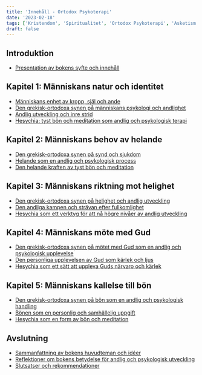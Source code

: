 ```yaml
---
title: 'Innehåll - Ortodox Psykoterapi'
date: '2023-02-18'
tags: ['Kristendom', 'Spiritualitet', 'Ortodox Psykoterapi', 'Asketism']
draft: false
---
```


## Introduktion

- [Presentation av bokens syfte och innehåll](/blog/ortodox-psykoterapi/ortodox-psykoterapi-introduktion)

## Kapitel 1: Människans natur och identitet

- [Människans enhet av kropp, själ och ande](/blog/ortodox-psykoterapi/enhet-kropp-sjal-ande)
- [Den grekisk-ortodoxa synen på människans psykologi och andlighet](/blog/ortodox-psykoterapi/grekisk-ortodox-syn-manniskans-psykologi-andlighet)
- [Andlig utveckling och inre strid](#andlig-utveckling-och-inre-strid)
- [Hesychia: tyst bön och meditation som andlig och psykologisk terapi](#hesychia-tyst-bön-och-meditation-som-andlig-och-psykologisk-terapi)

## Kapitel 2: Människans behov av helande

- [Den grekisk-ortodoxa synen på synd och sjukdom](#den-grekisk-ortodoxa-synen-på-synd-och-sjukdom)
- [Helande som en andlig och psykologisk process](#helande-som-en-andlig-och-psykologisk-process)
- [Den helande kraften av tyst bön och meditation](#den-helande-kraften-av-tyst-bön-och-meditation)

## Kapitel 3: Människans riktning mot helighet

- [Den grekisk-ortodoxa synen på helighet och andlig utveckling](#den-grekisk-ortodoxa-synen-på-helighet-och-andlig-utveckling)
- [Den andliga kampen och strävan efter fullkomlighet](#den-andliga-kampen-och-strävan-efter-fullkomlighet)
- [Hesychia som ett verktyg för att nå högre nivåer av andlig utveckling](#hesychia-som-ett-verktyg-för-att-nå-högre-nivåer-av-andlig-utveckling)

## Kapitel 4: Människans möte med Gud

- [Den grekisk-ortodoxa synen på mötet med Gud som en andlig och psykologisk upplevelse](#den-grekisk-ortodoxa-synen-på-mötet-med-gud-som-en-andlig-och-psykologisk-upplevelse)
- [Den personliga upplevelsen av Gud som kärlek och ljus](#den-personliga-upplevelsen-av-gud-som-kärlek-och-ljus)
- [Hesychia som ett sätt att uppleva Guds närvaro och kärlek](#hesychia-som-ett-sätt-att-uppleva-guds-närvaro-och-kärlek)

## Kapitel 5: Människans kallelse till bön

- [Den grekisk-ortodoxa synen på bön som en andlig och psykologisk handling](#den-grekisk-ortodoxa-synen-på-bön-som-en-andlig-och-psykologisk-handling)
- [Bönen som en personlig och samhällelig uppgift](#bönen-som-en-personlig-och-samhällelig-uppgift)
- [Hesychia som en form av bön och meditation](#hesychia-som-en-form-av-bön-och-meditation)

## Avslutning

- [Sammanfattning av bokens huvudteman och idéer](#sammanfattning-av-bokens-huvudteman-och-idéer)
- [Reflektioner om bokens betydelse för andlig och psykologisk utveckling](#reflektioner-om-bokens-betydelse-för-andlig-och-psykologisk-utveckling)
- [Slutsatser och rekommendationer](#slutsatser-och-rekommendationer)
